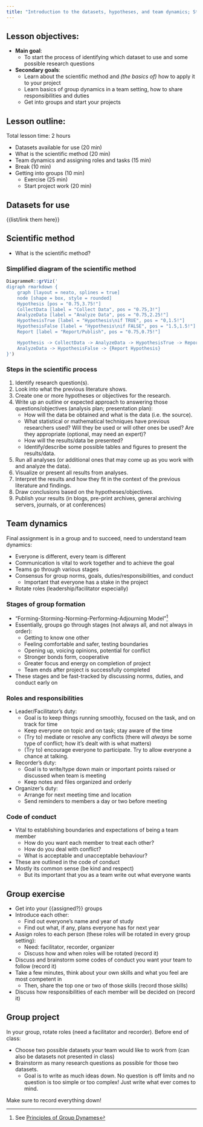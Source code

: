 ```yaml
---
title: "Introduction to the datasets, hypotheses, and team dynamics; Start the projects"
---
```


## Lesson objectives:

- **Main goal**: 
    - To start the process of identifying which dataset to use and some possible research questions
- **Secondary goals**:
    - Learn about the scientific method and *(the basics of)* how to apply it to your project
    - Learn basics of group dynamics in a team setting, how to share responsibilities and duties
    - Get into groups and start your projects

## Lesson outline:

Total lesson time: 2 hours

- Datasets available for use (20 min)
- What is the scientific method (20 min)
- Team dynamics and assigning roles and tasks (15 min)
- Break (10 min)
- Getting into groups (10 min)
    - Exercise (25 min)
    - Start project work (20 min)

<!--

2 hours:

Rough outline:

- Datasets available for use
- Scientific method
- Example of an analysis plan
    - cover more on this next class
- Get into groups, the basics
    - exercise: write up initial skill set of each team member (keep is very simple for right now. only one or two skills)
        - roles: who will submit assignment, how will leadership/faciliator roles be rotated? who will be responsible for what?
- Identify 
    

Brainstorm:

- focus down on a few datasets everyone has to use (using survey results; sent out from previous week? Or from main survey from intro)

- scientific method (https://www.khanacademy.org/science/biology/intro-to-biology/science-of-biology/a/the-science-of-biology)
    - ask them first
    - method:
        - identify research question
        - look into what the previous literature shows (how much emphasis on this?)
        - create a hypothesis or several hypotheses
        - write up an expected approach to answering that question (analysis plan; presentation plan)
            - how you will get the data and what data it is (the source)
            - what statistical or mathematical techniques have previous researchers used to address the question/hypotheses? (are they appropriate? optional since they may not have expertise)
            - what are some ways to present your data and results?
            - identify some possible tables and figures that will show off the results
        - run all analyses (or additional ones you may have id'd after trying out prev ones)
        - visualize or present all analyses
        - interpret all results 
        - draw conclusions based on hypotheses and question
        - publish your results (blogs, etc.)
        
- groups form now
    - Should the groups be random? Different skill levels 
    - Brief discussion about group dynamics, project management, sharing and being explicit about roles in the group
    - exercise: write up initial skill set of each team member (keep is very simple for right now. only one or two skills)
        - roles: who will submit assignment, how will leadership/faciliator roles be rotated? who will be responsible for what? Doesn't have to be completely decided right now, just so team members have an idea of their place in the team and how they can contribute
    - Discuss code of conduct
    
Introduce data sets, divide intro groups, think about interesting questions to ask, formulate hypothesis/plan of action.
+    - Potentially do this already the week before and have them take a survey with the data they want to work on and their background experience.
    - Quizzes on portal. Create a github account after the first class this week. Maybe write a data README?
+
-->

## Datasets for use

{{list/link them here}}

## Scientific method

- What is the scientific method?

<!-- Question to class. -->

### Simplified diagram of the scientific method

```r
DiagrammeR::grViz('
digraph rmarkdown {
    graph [layout = neato, splines = true]
    node [shape = box, style = rounded]
    Hypothesis [pos = "0.75,3.75!"]
    CollectData [label = "Collect Data", pos = "0.75,3!"]
    AnalyzeData [label = "Analyze Data", pos = "0.75,2.25!"]
    HypothesisTrue [label = "Hypothesis\nif TRUE", pos = "0,1.5!"]
    HypothesisFalse [label = "Hypothesis\nif FALSE", pos = "1.5,1.5!"]
    Report [label = "Report/Publish", pos = "0.75,0.75!"]

    Hypothesis -> CollectData -> AnalyzeData -> HypothesisTrue -> Report
    AnalyzeData -> HypothesisFalse -> {Report Hypothesis}
}')
```

### Steps in the scientific process

1. Identify research question(s).
2. Look into what the previous literature shows. <!--(how much emphasis on this?)-->
3. Create one or more hypotheses or objectives for the research.
4. Write up an outline or expected approach to answering those questions/objectives (analysis plan; presentation plan):
    - How will the data be obtained and what is the data (i.e. the source).
    - What statistical or mathematical techniques have previous researchers used? Will they be used or will other ones be used? Are they appropriate (optional, may need an expert)? 
    - How will the results/data be presented?
    - Identify/describe some possible tables and figures to present the results/data.
5. Run all analyses (or additional ones that may come up as you work with and analyze the data).
6. Visualize or present all results from analyses.
7. Interpret the results and how they fit in the context of the previous literature and findings.
8. Draw conclusions based on the hypotheses/objectives.
9. Publish your results (in blogs, pre-print archives, general archiving servers, journals, or at conferences)

## Team dynamics

Final assignment is in a group and to succeed, need to understand team dynamics:

- Everyone is different, every team is different
- Communication is vital to work together and to achieve the goal
- Teams go through various stages
- Consensus for group norms, goals, duties/responsibilities, and conduct
    - Important that everyone has a stake in the project
- Rotate roles (leadership/facilitator especially)

### Stages of group formation

- "Forming-Storming-Norming-Performing-Adjourning Model"[^group_forming]
- Essentially, groups go through stages (not always all, and not always in order):
    - Getting to know one other
    - Feeling comfortable and safer, testing boundaries
    - Opening up, voicing opinions, potential for conflict
    - Stronger bonds form, cooperative
    - Greater focus and energy on completion of project
    - Team ends after project is successfully completed
- These stages and be fast-tracked by discussing norms, duties, and conduct early on

[^group_forming]: See [Principles of Group Dynames](https://open.lib.umn.edu/principlesmanagement/chapter/13-3-group-dynamics/) 

### Roles and responsibilities

- Leader/Facilitator's duty:
    - Goal is to keep things running smoothly, focused on the task, and on track for time
    - Keep everyone on topic and on task; stay aware of the time
    - (Try to) mediate or resolve any conflicts (there will *always* be some type of conflict; how it's dealt with is what matters)
    - (Try to) encourage everyone to participate. Try to allow everyone a chance at talking.
- Recorder's duty:
    - Goal is to write/type down main or important points raised or discussed when team is meeting
    - Keep notes and files organized and orderly
- Organizer's duty:
    - Arrange for next meeting time and location
    - Send reminders to members a day or two before meeting

### Code of conduct

- Vital to establishing boundaries and expectations of being a team member
    - How do you want each member to treat each other?
    - How do you deal with conflict?
    - What is acceptable and unacceptable behaviour?
- These are outlined in the code of conduct
- Mostly its common sense (be kind and respect)
    - But its important that you as a team write out what everyone wants

## Group exercise

- Get into your {{assigned?}} groups
- Introduce each other:
    - Find out everyone's name and year of study
    - Find out what, if any, plans everyone has for next year
- Assign roles to each person (these roles will be rotated in every group setting):
    - Need: facilitator, recorder, organizer
    - Discuss how and when roles will be rotated (record it)
- Discuss and brainstorm some codes of conduct you want your team to follow (record it)
- Take a few minutes, think about your own skills and what you feel are most competent in
    - Then, share the top one or two of those skills (record those skills)
- Discuss how responsibilities of each member will be decided on (record it)

## Group project

In your group, rotate roles (need a facilitator and recorder). Before end of class:

- Choose two possible datasets your team would like to work from (can also be datasets not presented in class)
- Brainstorm as many research questions as possible for those two datasets. 
    - Goal is to write as much ideas down. No question is off limits and no question is too simple or too complex! Just write what ever comes to mind.

Make sure to record everything down!
